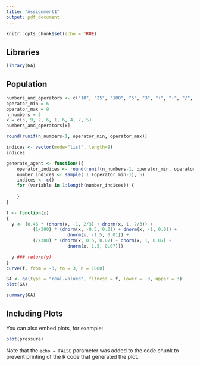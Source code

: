 ```yaml
---
title: "Assignment1"
output: pdf_document
---
```


```r
knitr::opts_chunk$set(echo = TRUE)
```
## Libraries
```r
library(GA)
```

## Population
```r
numbers_and_operators <- c("10", "25", "100", "5", "3", "+", "-", "/", "*")
operator_min = 6
operator_max = 9
n_numbers = 5
x = c(3, 9, 2, 6, 1, 6, 4, 7, 5)
numbers_and_operators[x]
```
```r
round(runif(n_numbers-1, operator_min, operator_max))
```
```r
indices <- vector(mode="list", length=9)
indices
```
```r
generate_agent <- function(){
    operator_indices <- round(runif(n_numbers-1, operator_min, operator_max))
    number_indices <- sample( 1:(operator_min-1), 5)
    indices <- c()
    for (variable in 1:length(number_indices)) {
      
    }
}
```

```r
f <- function(x) 
{
  y <- (0.46 * (dnorm(x, -1, 2/3) + dnorm(x, 1, 2/3)) +
          (1/300) * (dnorm(x, -0.5, 0.01) + dnorm(x, -1, 0.01) +
                       dnorm(x, -1.5, 0.01)) +
          (7/300) * (dnorm(x, 0.5, 0.07) + dnorm(x, 1, 0.07) +
                       dnorm(x, 1.5, 0.07)))
  
  y ### return(y)
}
curve(f, from = -3, to = 3, n = 1000)

```
```r
GA <- ga(type = "real-valued", fitness = f, lower = -3, upper = 3)
plot(GA)
```
```r
summary(GA)
```
## Including Plots

You can also embed plots, for example:

```r
plot(pressure)
```

Note that the `echo = FALSE` parameter was added to the code chunk to prevent printing of the R code that generated the plot.
